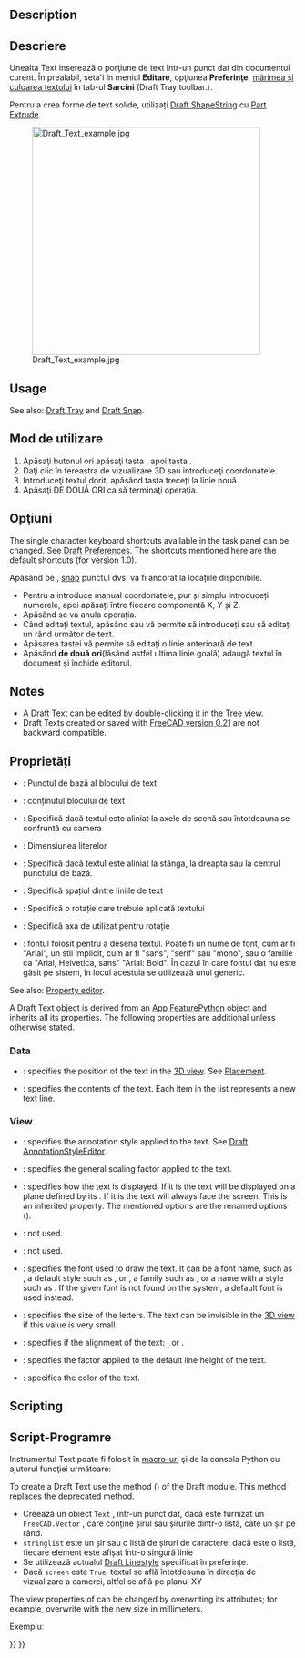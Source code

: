 <languages/>

{{Docnav
|[[Draft_Hatch|Hatch]]
|[[Draft_Dimension|Dimension]]
|[[Draft_Workbench|Draft]]
|IconL=Draft_Hatch.svg
|IconR=Draft_Dimension.svg
|IconC=Workbench_Draft.svg
}}

<div class="mw-translate-fuzzy">
{{GuiCommand/ro
|Name=Draft Text
|Name/ro=Draft Text
|Workbenches=[[Draft_Workbench/ro|Draft]], [[Arch_Workbench/ro|Arch]]
|MenuLocation=Draft → Text
|Shortcut={{KEY|T}} {{KEY|E}}
|SeeAlso=[[Draft_Label|Draft Label]], [[Draft_ShapeString|Draft ShapeString]]
}}
</div>

==Description== 

<div class="mw-translate-fuzzy">
== Descriere ==
Unealta Text inserează o porţiune de text într-un punct dat din documentul curent. În prealabil, seta'i în meniul '''Editare''', opţiunea '''Preferinţe''',   [[Draft Linestyle/ro|mărimea şi culoarea textului]] în tab-ul '''Sarcini''' (Draft Tray toolbar.).
</div>

<div class="mw-translate-fuzzy">
Pentru a crea forme de text solide, utilizați [[Draft ShapeString/ro|Draft ShapeString]] cu [[Part Extrude/ro|Part Extrude]].
</div>

<div class="mw-translate-fuzzy">
[[Image:Draft_Text_example.jpg|400px]]
</div>

==Usage== 

See also: [[Draft_Tray|Draft Tray]] and [[Draft_Snap|Draft Snap]].

<div class="mw-translate-fuzzy">
== Mod de utilizare ==
# Apăsaţi butonul {{KEY|[[Image:Draft Text.png|16px]] [[Draft Text/ro|Draft Text]]}} ori apăsaţi tasta {{KEY|T}}, apoi tasta {{KEY|E}}.
# Daţi clic în fereastra de vizualizare 3D sau introduceţi coordonatele.
# Introduceţi textul dorit, apăsând tasta {{KEY|ENTER}} treceți la linie nouă.
# Apăsaţi DE DOUĂ ORI {{KEY|ENTER}} ca să terminaţi operaţia.
</div>

<span id="Options"></span>
== Opţiuni ==

The single character keyboard shortcuts available in the task panel can be changed. See [[Draft_Preferences|Draft Preferences]]. The shortcuts mentioned here are the default shortcuts (for version 1.0).

<div class="mw-translate-fuzzy">
Apăsând pe {{KEY|CTRL}}, [[Draft_Snap/ro|snap]] punctul dvs. va fi ancorat la locațiile disponibile.
* Pentru a introduce manual coordonatele, pur și simplu introduceți numerele, apoi apăsați {{KEY|ENTER}} între fiecare componentă X, Y și Z.
* Apăsând {{KEY|ESC}} se va anula operația.
* Când editați textul, apăsând {{KEY|ENTER}} sau {{KEY|DOWN ARROW}} vă permite să introduceți sau să editați un rând următor de text.
* Apăsarea tastei {{KEY|UP ARROW}} vă permite să editați o linie anterioară de text.
* Apăsând {{KEY|ENTER}} '''de două ori'''(lăsând astfel ultima linie goală) adaugă textul în document și închide editorul.
</div>

==Notes==

* A Draft Text can be edited by double-clicking it in the [[Tree_view|Tree view]].
* Draft Texts created or saved with [[Release_notes_0.21|FreeCAD version 0.21]] are not backward compatible.

<span id="Properties"></span>
<div class="mw-translate-fuzzy">
== Proprietăți ==
* {{PropertyData/ro|Position}}: Punctul de bază al blocului de text
* {{PropertyData/ro|Label Text}}: conținutul blocului de text
* {{PropertyView/ro|Mod afișare}}: Specifică dacă textul este aliniat la axele de scenă sau întotdeauna se confruntă cu camera
* {{PropertyView/ro|Dimensiune font}}: Dimensiunea literelor
* {{PropertyView/ro|Justification}}: Specifică dacă textul este aliniat la stânga, la dreapta sau la centrul punctului de bază.
* {{PropertyView/ro|Line Spacing}}: Specifică spațiul dintre liniile de text
* {{PropertyView/ro|Rotation}}: Specifică o rotație care trebuie aplicată textului
* {{PropertyView/ro|Axa de rotație}}: Specifică axa de utilizat pentru rotație
* {{PropertyView/ro|Font Name}}: fontul folosit pentru a desena textul. Poate fi un nume de font, cum ar fi "Arial", un stil implicit, cum ar fi "sans", "serif" sau "mono", sau o familie ca "Arial, Helvetica, sans" "Arial: Bold". În cazul în care fontul dat nu este găsit pe sistem, în locul acestuia se utilizează unul generic.
</div>

See also: [[Property_editor|Property editor]].

A Draft Text object is derived from an [[App_FeaturePython|App FeaturePython]] object and inherits all its properties. The following properties are additional unless otherwise stated.

=== Data ===

{{TitleProperty|Base}}

* {{PropertyData|Placement|Placement}}: specifies the position of the text in the [[3D view|3D view]]. See [[Placement|Placement]].
* {{PropertyData|Text|StringList}}: specifies the contents of the text. Each item in the list represents a new text line.

=== View ===

{{TitleProperty|Annotation}}

* {{PropertyView|Annotation Style|Enumeration}}: specifies the annotation style applied to the text. See [[Draft_AnnotationStyleEditor|Draft AnnotationStyleEditor]].
* {{PropertyView|Scale Multiplier|Float}}: specifies the general scaling factor applied to the text.

{{TitleProperty|Display Options}}

* {{PropertyView|Display Mode|Enumeration}}: specifies how the text is displayed. If it is {{value|World}} the text will be displayed on a plane defined by its {{PropertyData|Placement}}. If it is {{value|Screen}} the text will always face the screen. This is an inherited property. The mentioned options are the renamed options ({{Version|0.21}}).

{{TitleProperty|Graphics}}

* {{PropertyView|Line Color|Color}}: not used.
* {{PropertyView|Line Width|Float}}: not used.

{{TitleProperty|Text}}

* {{PropertyView|Font Name|Font}}: specifies the font used to draw the text. It can be a font name, such as {{value|Arial}}, a default style such as {{value|sans}}, {{value|serif}} or {{value|mono}}, a family such as {{value|Arial,Helvetica,sans}}, or a name with a style such as {{value|Arial:Bold}}. If the given font is not found on the system, a default font is used instead.
* {{PropertyView|Font Size|Length}}: specifies the size of the letters. The text can be invisible in the [[3D_view|3D view]] if this value is very small.
* {{PropertyView|Justification|Enumeration}}: specifies if the alignment of the text: {{value|Left}}, {{value|Center}} or {{value|Right}}.
* {{PropertyView|Line Spacing|Float}}: specifies the factor applied to the default line height of the text.
* {{PropertyView|Text Color|Color}}: specifies the color of the text.

==Scripting==

<div class="mw-translate-fuzzy">
== Script-Programre ==
Instrumentul Text poate fi folosit în [[macros/ro|macro-uri]] şi de la consola Python cu ajutorul funcţiei următoare:
</div>

To create a Draft Text use the {{incode|make_text}} method ({{Version|0.19}}) of the Draft module. This method replaces the deprecated {{incode|makeText}} method.

{{Code|code=
text = make_text(string, placement=None, screen=False)
}}

<div class="mw-translate-fuzzy">
* Creează un obiect <code>Text</code> , într-un punct dat, dacă este furnizat un <code>FreeCAD.Vector</code> , care conține șirul sau șirurile dintr-o listă, câte un șir pe rând.
* <code> stringlist </code> este un șir sau o listă de șiruri de caractere; dacă este o listă, fiecare element este afișat într-o singură linie
* Se utilizează actualul [[Draft Linestyle/ro|Draft Linestyle]] specificat în preferințe.
* Dacă <code> screen </code> este <code> True </code>, textul se află întotdeauna în direcția de vizualizare a camerei, altfel se află pe planul XY
</div>

The view properties of {{incode|text}} can be changed by overwriting its attributes; for example, overwrite {{incode|ViewObject.FontSize}} with the new size in millimeters.

Exempluː

{{Code|code=
import FreeCAD as App
import Draft

doc = App.newDocument()

t1 = "This is a sample text"
p1 = App.Vector(0, 0, 0)

t2 = ["First line", "second line"]
p2 = App.Vector(1000, 1000, 0)

text1 = Draft.make_text(t1, p1)
text2 = Draft.make_text(t2, p2)
text1.ViewObject.FontSize = 200
text2.ViewObject.FontSize = 200

zaxis = App.Vector(0, 0, 1)

t3 = ["Upside", "down"]
p3 = App.Vector(-1000, -500, 0)
place3 = App.Placement(p3, App.Rotation(zaxis, 180))
text3 = Draft.make_text(t3, place3)
text3.ViewObject.FontSize = 200

doc.recompute()
}}


{{Docnav
|[[Draft_Hatch|Hatch]]
|[[Draft_Dimension|Dimension]]
|[[Draft_Workbench|Draft]]
|IconL=Draft_Hatch.svg
|IconR=Draft_Dimension.svg
|IconC=Workbench_Draft.svg
}}

{{Draft Tools navi{{#translation:}}}}
{{Userdocnavi{{#translation:}}}}